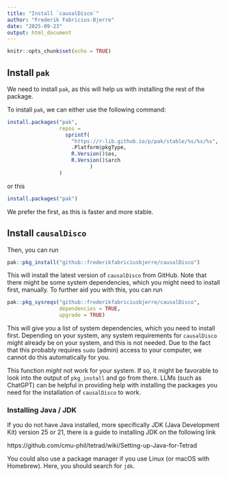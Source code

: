 ```yaml
---
title: "Install `causalDisco`"
author: "Frederik Fabricius-Bjerre"
date: "2025-09-23"
output: html_document
---
```


```r
knitr::opts_chunk$set(echo = TRUE)
```

## Install `pak`

We need to install `pak`, as this will help us with installing the rest of the package. 

To install `pak`, we can either use the following command:

```r
install.packages("pak", 
                 repos = 
                   sprintf(
                     "https://r-lib.github.io/p/pak/stable/%s/%s/%s", 
                     .Platform$pkgType, 
                     R.Version()$os, 
                     R.Version()$arch
                           )
                 )
```

or this

```r
install.packages("pak")
```

We prefer the first, as this is faster and more stable.

## Install `causalDisco`

Then, you can run 

```r
pak::pkg_install("github::frederikfabriciusbjerre/causalDisco")
```

This will install the latest version of `causalDisco` from GitHub. Note that there might be some system dependencies, which you might need to install first, manually. To further aid you with this, you can run

```r
pak::pkg_sysreqs("github::frederikfabriciusbjerre/causalDisco",
                 dependencies = TRUE, 
                 upgrade = TRUE)
```

This will give you a list of system dependencies, which you need to install first. Depending on your system, any system requirements for `causalDisco` might already be on your system, and this is not needed. Due to the fact that this probably requires `sudo` (admin) access to your computer, we cannot do this automatically for you.

This function _might_ not work for your system. If so, it might be favorable to look into the output of `pkg_install` and go from there. LLMs (such as ChatGPT) can be helpful in providing help with installing the packages you need for the installation of `causalDisco` to work. 

### Installing Java / JDK

If you do not have Java installed, more specifically JDK (Java Development Kit) version 25 or 21, there is a guide to installing JDK on the following link

https://github.com/cmu-phil/tetrad/wiki/Setting-up-Java-for-Tetrad

You could also use a package manager if you use Linux (or macOS with Homebrew). Here, you should search for `jdk`. 





